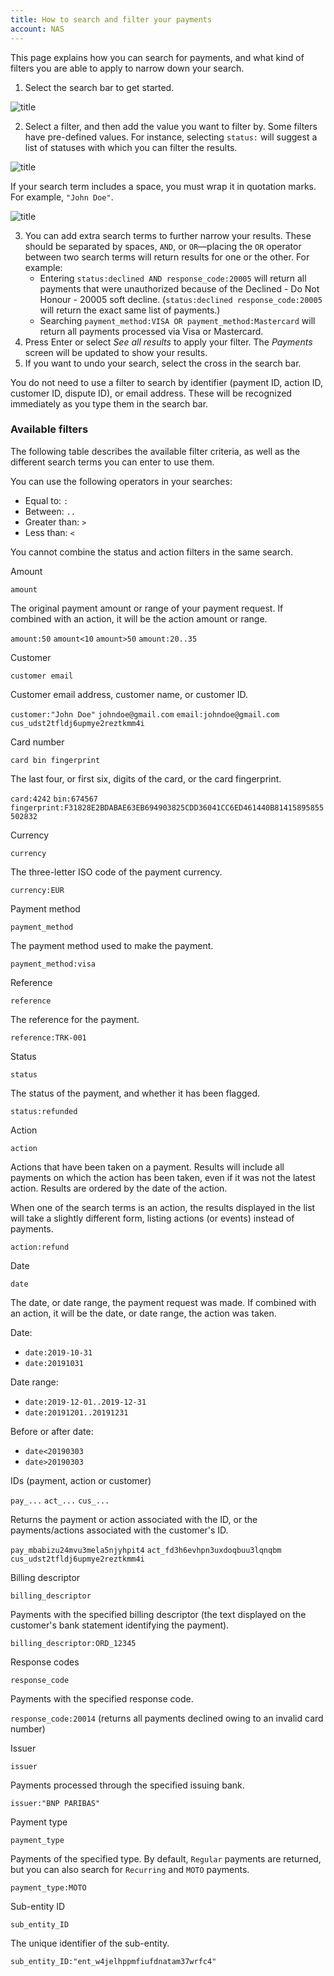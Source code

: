 ```yaml
---
title: How to search and filter your payments
account: NAS
---
```


This page explains how you can search for payments, and what kind of filters you are able to apply to narrow down your search.

1. Select the search bar to get started.

![title](/NAS/Dashboard/Filter_payments/search_bar.png)

2. Select a filter, and then add the value you want to filter by. Some filters have pre-defined values. For instance, selecting `status:` will suggest a list of statuses with which you can filter the results. 

![title](/NAS/Dashboard/Filter_payments/search_status_filter.png)

If your search term includes a space, you must wrap it in quotation marks. For example, `"John Doe"`.

![title](/NAS/Dashboard/Filter_payments/search_string.png)

3. You can add extra search terms to further narrow your results. These should be separated by spaces, `AND`, or `OR`—placing the `OR` operator between two search terms will return results for one or the other. For example: 
    - Entering `status:declined AND response_code:20005` will return all payments that were unauthorized because of the Declined - Do Not Honour - 20005 soft decline. (`status:declined response_code:20005` will return the exact same list of payments.)
    - Searching `payment_method:VISA OR payment_method:Mastercard` will return all payments processed via Visa or Mastercard.
4. Press Enter or select _See all results_ to apply your filter. The *Payments* screen will be updated to show your results.
5. If you want to undo your search, select the cross in the search bar.

<TipBox variant='info'>

You do not need to use a filter to search by identifier (payment ID, action ID, customer ID, dispute ID), or email address. These will be recognized immediately as you type them in the search bar.

</TipBox>

### Available filters

The following table describes the available filter criteria, as well as the different search terms you can enter to use them.

<TipBox variant='info'>

You can use the following operators in your searches:

- Equal to: `:`
- Between: `..`
- Greater than: `>`
- Less than: `<`

</TipBox>

<TipBox variant='note'>

You cannot combine the status and action filters in the same search.

</TipBox>

<Table>
<TableHead headers={['Filter','Seatch term(s)','Description','Example(s)']}/>
<TableBody>
<TableRow>
<TableCell>

Amount

</TableCell>
<TableCell>

`amount`

</TableCell>
<TableCell>

The original payment amount or range of your payment request. If combined with an action, it will be the action amount or range.

</TableCell>
<TableCell>

`amount:50`
`amount<10`
`amount>50`
`amount:20..35`

</TableCell>
</TableRow>
<TableRow>
<TableCell>

Customer

</TableCell>
<TableCell>

`customer email`

</TableCell>
<TableCell>

Customer email address, customer name, or customer ID.

</TableCell>
<TableCell>

`customer:"John Doe"`
`johndoe@gmail.com`
`email:johndoe@gmail.com`
`cus_udst2tfldj6upmye2reztkmm4i`

</TableCell>
</TableRow>
<TableRow>
<TableCell>

Card number

</TableCell>
<TableCell>

`card bin fingerprint`

</TableCell>
<TableCell>

The last four, or first six, digits of the card, or the card fingerprint.

</TableCell>
<TableCell>

`card:4242`
`bin:674567`
`fingerprint:F31828E2BDABAE63EB694903825CDD36041CC6ED461440B81415895855502832`

</TableCell>
</TableRow>
<TableRow>
<TableCell>

Currency

</TableCell>
<TableCell>

`currency`

</TableCell>
<TableCell>

The three-letter ISO code of the payment currency.

</TableCell>
<TableCell>

`currency:EUR`

</TableCell>
</TableRow>
<TableRow>
<TableCell>

Payment method

</TableCell>
<TableCell>

`payment_method`

</TableCell>
<TableCell>

The payment method used to make the payment.

</TableCell>
<TableCell>

`payment_method:visa`

</TableCell>
</TableRow>
<TableRow>
<TableCell>

Reference

</TableCell>
<TableCell>

`reference`

</TableCell>
<TableCell>

The reference for the payment.

</TableCell>
<TableCell>

`reference:TRK-001`

</TableCell>
</TableRow>
<TableRow>
<TableCell>

Status

</TableCell>
<TableCell>

`status`

</TableCell>
<TableCell>

The status of the payment, and whether it has been flagged.

</TableCell>
<TableCell>

`status:refunded`

</TableCell>
</TableRow>
<TableRow>
<TableCell>

Action

</TableCell>
<TableCell>

`action`

</TableCell>
<TableCell>

Actions that have been taken on a payment. Results will include all payments on which the action has been taken, even if it was not the latest action. Results are ordered by the date of the action.

<InfoBox>

When one of the search terms is an action, the results displayed in the list will take a slightly different form, listing actions (or events) instead of payments.

</InfoBox>

</TableCell>
<TableCell>

`action:refund`

</TableCell>
</TableRow>
<TableRow>
<TableCell>

Date

</TableCell>
<TableCell>

`date`

</TableCell>
<TableCell>

The date, or date range, the payment request was made. If combined with an action, it will be the date, or date range, the action was taken.

</TableCell>
<TableCell>

Date:

- `date:2019-10-31`
- `date:20191031`

Date range:

- `date:2019-12-01..2019-12-31`
- `date:20191201..20191231`

Before or after date:

- `date<20190303`
- `date>20190303`

</TableCell>
</TableRow>
<TableRow>
<TableCell>

IDs (payment, action or customer)

</TableCell>
<TableCell>

`pay_...`
`act_...`
`cus_...`

</TableCell>
<TableCell>

Returns the payment or action associated with the ID, or the payments/actions associated with the customer's ID.

</TableCell>
<TableCell>

`pay_mbabizu24mvu3mela5njyhpit4`
`act_fd3h6evhpn3uxdoqbuu3lqnqbm`
`cus_udst2tfldj6upmye2reztkmm4i`

</TableCell>
</TableRow>
<TableRow>
<TableCell>

Billing descriptor

</TableCell>
<TableCell>

`billing_descriptor`

</TableCell>
<TableCell>

Payments with the specified billing descriptor (the text displayed on the customer's bank statement identifying the payment).

</TableCell>
<TableCell>

`billing_descriptor:ORD_12345`

</TableCell>
</TableRow>
<TableRow>
<TableCell>

Response codes

</TableCell>
<TableCell>

`response_code`

</TableCell>
<TableCell>

Payments with the specified response code.

</TableCell>
<TableCell>

`response_code:20014` (returns all payments declined owing to an invalid card number)

</TableCell>
</TableRow>
<TableRow>
<TableCell>

Issuer

</TableCell>
<TableCell>

`issuer`

</TableCell>
<TableCell>

Payments processed through the specified issuing bank.

</TableCell>
<TableCell>

`issuer:"BNP PARIBAS"`

</TableCell>
</TableRow>
<TableRow>
<TableCell>

Payment type

</TableCell>
<TableCell>

`payment_type`

</TableCell>
<TableCell>

Payments of the specified type. By default, `Regular` payments are returned, but you can also search for `Recurring` and `MOTO` payments.

</TableCell>
<TableCell>

`payment_type:MOTO`

</TableCell>
</TableRow>
<TableRow>
<TableCell>

Sub-entity ID

</TableCell>
<TableCell>

`sub_entity_ID`

</TableCell>
<TableCell>

The unique identifier of the sub-entity.

</TableCell>
<TableCell>

`sub_entity_ID:"ent_w4jelhppmfiufdnatam37wrfc4"`

</TableCell>
</TableRow>
</TableBody>
</Table>